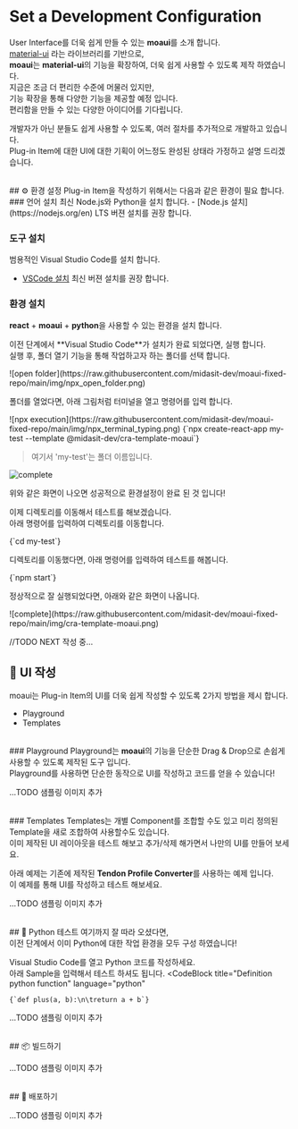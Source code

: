 
<Meta title="Development Config"/>

# Set a Development Configuration
User Interface를 더욱 쉽게 만들 수 있는 <b>moaui</b>를 소개 합니다.<br />
<a href="https://mui.com/material-ui/">material-ui</a> 라는 라이브러리를 기반으로, <br />
<b>moaui</b>는 <b>material-ui</b>의 기능을 확장하여, 더욱 쉽게 사용할 수 있도록 제작 하였습니다. <br />
지금은 조금 더 편리한 수준에 머물러 있지만, <br/>
기능 확장을 통해 다양한 기능을 제공할 예정 입니다. <br />
편리함을 만들 수 있는 다양한 아이디어를 기다립니다.

<p>개발자가 아닌 분들도 쉽게 사용할 수 있도록, 여러 절차를 추가적으로 개발하고 있습니다.<br />
Plug-in Item에 대한 UI에 대한 기획이 어느정도 완성된 상태라 가정하고 설명 드리겠습니다.</p>

<br />
## ⚙️ 환경 설정
Plug-in Item을 작성하기 위해서는 다음과 같은 환경이 필요 합니다.

<br />
### 언어 설치
최신 Node.js와 Python을 설치 합니다.
- [Node.js 설치](https://nodejs.org/en) LTS 버젼 설치를 권장 합니다.

### 도구 설치
범용적인 Visual Studio Code를 설치 합니다.
- [VSCode 설치](https://code.visualstudio.com/download) 최신 버젼 설치를 권장 합니다.

### 환경 설치
**react** + **moaui** + **python**을 사용할 수 있는 환경을 설치 합니다.

<p>이전 단계에서 **Visual Studio Code**가 설치가 완료 되었다면, 실행 합니다.<br />
실행 후, 폴더 열기 기능을 통해 작업하고자 하는 폴더를 선택 합니다.</p>
![open folder](https://raw.githubusercontent.com/midasit-dev/moaui-fixed-repo/main/img/npx_open_folder.png)
<p>폴더를 열었다면, 아래 그림처럼 터미널을 열고 명령어를 입력 합니다.</p>
![npx execution](https://raw.githubusercontent.com/midasit-dev/moaui-fixed-repo/main/img/npx_terminal_typing.png)
<CodeBlock
	title="React moaui template install"
	language="bash"
>
	{`npx create-react-app my-test --template @midasit-dev/cra-template-moaui`}
</CodeBlock>

> 여기서 'my-test'는 폴더 이름입니다.

![complete](https://raw.githubusercontent.com/midasit-dev/moaui-fixed-repo/main/img/npx_template_complete.png)
<p>위와 같은 화면이 나오면 성공적으로 환경설정이 완료 된 것 입니다!</p>

<p>이제 디렉토리를 이동해서 테스트를 해보겠습니다.<br />
아래 명령어를 입력하여 디렉토리를 이동합니다.</p>
<CodeBlock
	title="Chagne Directory"
	language="bash"
>
	{`cd my-test`}
</CodeBlock>
<p>디렉토리를 이동했다면, 아래 명령어를 입력하여 테스트를 해봅니다.</p>
<CodeBlock
	title="Do Testing"
	language="bash"
>
	{`npm start`}
</CodeBlock>

<p>정상적으로 잘 실행되었다면, 아래와 같은 화면이 나옵니다.</p>
![complete](https://raw.githubusercontent.com/midasit-dev/moaui-fixed-repo/main/img/cra-template-moaui.png)

<br />

//TODO NEXT 작성 중...

## 🎨 UI 작성
moaui는 Plug-in Item의 UI를 더욱 쉽게 작성할 수 있도록 2가지 방법을 제시 합니다.
- Playground
- Templates

<br />
### Playground
Playground는 <b>moaui</b>의 기능을 단순한 Drag & Drop으로 손쉽게 사용할 수 있도록 제작된 도구 입니다.<br />
Playground를 사용하면 단순한 동작으로 UI를 작성하고 코드를 얻을 수 있습니다!

...TODO 샘플링 이미지 추가

<br />
### Templates
Templates는 개별 Component를 조합할 수도 있고 미리 정의된 Template을 새로 조합하여 사용할수도 있습니다.<br />
이미 제작된 UI 레이아웃을 테스트 해보고 추가/삭제 해가면서 나만의 UI를 만들어 보세요.

아래 예제는 기존에 제작된 **Tendon Profile Converter**를 사용하는 예제 입니다.<br />
이 예제를 통해 UI를 작성하고 테스트 해보세요.

...TODO 샘플링 이미지 추가

<br />
## 🐍 Python 테스트
여기까지 잘 따라 오셨다면,<br />
이전 단계에서 이미 Python에 대한 작업 환경을 모두 구성 하였습니다!

Visual Studio Code를 열고 Python 코드를 작성하세요.<br />
아래 Sample을 입력해서 테스트 하셔도 됩니다.
<CodeBlock
	title="Definition python function"
	language="python"
>
	{`def plus(a, b):\n\treturn a + b`}
</CodeBlock>

...TODO 샘플링 이미지 추가

<br />
## 📦 빌드하기

...TODO 샘플링 이미지 추가

<br />
## 🚀 배포하기

...TODO 샘플링 이미지 추가